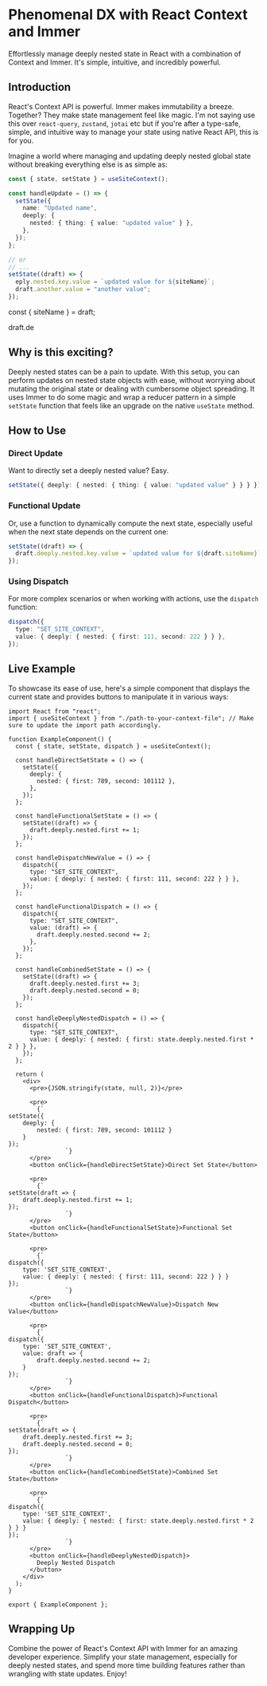 # Phenomenal DX with React Context and Immer

Effortlessly manage deeply nested state in React with a combination of Context and Immer. It's simple, intuitive, and incredibly powerful.

## Introduction

React's Context API is powerful. Immer makes immutability a breeze. Together? They make state management feel like magic. I'm not saying use this over `react-query`, `zustand`, `jotai` etc but if you're after a type-safe, simple, and intuitive way to manage your state using native React API, this is for you.

Imagine a world where managing and updating deeply nested global state without breaking everything else is as simple as:

```typescript
const { state, setState } = useSiteContext();

const handleUpdate = () => {
  setState({
    name: "Updated name",
    deeply: {
      nested: { thing: { value: "updated value" } },
    },
  });
};

// or
// ...
setState((draft) => {
  eply.nested.key.value = `updated value for ${siteName}`;
  draft.another.value = "another value";
});
```

const { siteName } = draft;

draft.de

## Why is this exciting?

Deeply nested states can be a pain to update. With this setup, you can perform updates on nested state objects with ease, without worrying about mutating the original state or dealing with cumbersome object spreading. It uses Immer to do some magic and wrap a reducer pattern in a simple `setState` function that feels like an upgrade on the native `useState` method.

## How to Use

### Direct Update

Want to directly set a deeply nested value? Easy.

```typescript
setState({ deeply: { nested: { thing: { value: "updated value" } } } });
```

### Functional Update

Or, use a function to dynamically compute the next state, especially useful when the next state depends on the current one:

```typescript
setState((draft) => {
  draft.deeply.nested.key.value = `updated value for ${draft.siteName}`;
});
```

### Using Dispatch

For more complex scenarios or when working with actions, use the `dispatch` function:

```typescript
dispatch({
  type: "SET_SITE_CONTEXT",
  value: { deeply: { nested: { first: 111, second: 222 } } },
});
```

## Live Example

To showcase its ease of use, here's a simple component that displays the current state and provides buttons to manipulate it in various ways:

```tsx
import React from "react";
import { useSiteContext } from "./path-to-your-context-file"; // Make sure to update the import path accordingly.

function ExampleComponent() {
  const { state, setState, dispatch } = useSiteContext();

  const handleDirectSetState = () => {
    setState({
      deeply: {
        nested: { first: 789, second: 101112 },
      },
    });
  };

  const handleFunctionalSetState = () => {
    setState((draft) => {
      draft.deeply.nested.first += 1;
    });
  };

  const handleDispatchNewValue = () => {
    dispatch({
      type: "SET_SITE_CONTEXT",
      value: { deeply: { nested: { first: 111, second: 222 } } },
    });
  };

  const handleFunctionalDispatch = () => {
    dispatch({
      type: "SET_SITE_CONTEXT",
      value: (draft) => {
        draft.deeply.nested.second += 2;
      },
    });
  };

  const handleCombinedSetState = () => {
    setState((draft) => {
      draft.deeply.nested.first += 3;
      draft.deeply.nested.second = 0;
    });
  };

  const handleDeeplyNestedDispatch = () => {
    dispatch({
      type: "SET_SITE_CONTEXT",
      value: { deeply: { nested: { first: state.deeply.nested.first * 2 } } },
    });
  };

  return (
    <div>
      <pre>{JSON.stringify(state, null, 2)}</pre>

      <pre>
        {`
setState({
    deeply: {
        nested: { first: 789, second: 101112 }
    }
});
                `}
      </pre>
      <button onClick={handleDirectSetState}>Direct Set State</button>

      <pre>
        {`
setState(draft => {
    draft.deeply.nested.first += 1;
});
                `}
      </pre>
      <button onClick={handleFunctionalSetState}>Functional Set State</button>

      <pre>
        {`
dispatch({
    type: 'SET_SITE_CONTEXT',
    value: { deeply: { nested: { first: 111, second: 222 } } }
});
                `}
      </pre>
      <button onClick={handleDispatchNewValue}>Dispatch New Value</button>

      <pre>
        {`
dispatch({
    type: 'SET_SITE_CONTEXT',
    value: draft => {
        draft.deeply.nested.second += 2;
    }
});
                `}
      </pre>
      <button onClick={handleFunctionalDispatch}>Functional Dispatch</button>

      <pre>
        {`
setState(draft => {
    draft.deeply.nested.first += 3;
    draft.deeply.nested.second = 0;
});
                `}
      </pre>
      <button onClick={handleCombinedSetState}>Combined Set State</button>

      <pre>
        {`
dispatch({
    type: 'SET_SITE_CONTEXT',
    value: { deeply: { nested: { first: state.deeply.nested.first * 2 } } }
});
                `}
      </pre>
      <button onClick={handleDeeplyNestedDispatch}>
        Deeply Nested Dispatch
      </button>
    </div>
  );
}

export { ExampleComponent };
```

## Wrapping Up

Combine the power of React's Context API with Immer for an amazing developer experience. Simplify your state management, especially for deeply nested states, and spend more time building features rather than wrangling with state updates. Enjoy!

